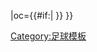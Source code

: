 {{fb team |t=-{zh-cn:莱比锡RB; zh-hant:RB萊比錫}- |tan=RB萊比錫 |tc=GER |abb={{#if:{{{abb|}}}|RBL}} |oc={{#if:{{{oc|}}}|{{{oc}}} }} }}<!--
--><noinclude>[[Category:足球模板]]</noinclude>